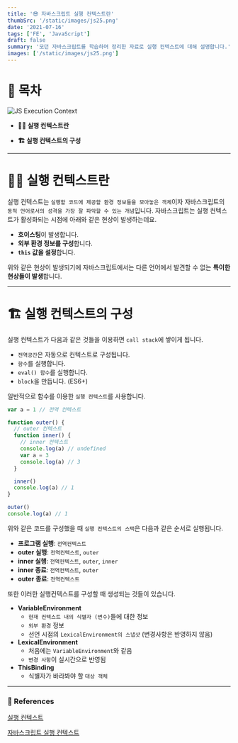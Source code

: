 ```yaml
---
title: '😎 자바스크립트 실행 컨텍스트란'
thumbSrc: '/static/images/js25.png'
date: '2021-07-16'
tags: ['FE', 'JavaScript']
draft: false
summary: '모던 자바스크립트를 학습하며 정리한 자료로 실행 컨텍스트에 대해 설명합니다.'
images: ['/static/images/js25.png']
---
```


# 📌 목차

![JS Execution Context](/static/images/js25.png)

- **💁🏻 실행 컨텍스트란**

- **🏗️ 실행 컨텍스트의 구성**

---

# 💁🏻 실행 컨텍스트란

실행 컨텍스트는 `실행할 코드에 제공할 환경 정보들을 모아놓은 객체`이자 자바스크립트의 `동적 언어로서의 성격을 가장 잘 파악할 수 있는 개념`입니다. 자바스크립트는 실행 컨텍스트가 활성화되는 시점에 아래와 같은 현상이 발생하는데요.

- **호이스팅**이 발생합니다.
- **외부 환경 정보를 구성**합니다.
- **`this` 값을 설정**합니다.

위와 같은 현상이 발생되기에 자바스크립트에서는 다른 언어에서 발견할 수 없는 **특이한 현상들이 발생**합니다.

---

# 🏗️ 실행 컨텍스트의 구성

실행 컨텍스트가 다음과 같은 것들을 이용하면 `call stack`에 쌓이게 됩니다.

- `전역공간`은 자동으로 컨텍스트로 구성됩니다.
- `함수`를 실행합니다.
- `eval() 함수`를 실행합니다.
- `block`을 만듭니다. (ES6+)

일반적으로 함수를 이용한 `실행 컨텍스트`를 사용합니다.

```javascript
var a = 1 // 전역 컨텍스트

function outer() {
  // outer 컨텍스트
  function inner() {
    // inner 컨텍스트
    console.log(a) // undefined
    var a = 3
    console.log(a) // 3
  }

  inner()
  console.log(a) // 1
}

outer()
console.log(a) // 1
```

위와 같은 코드를 구성했을 때 `실행 컨텍스트의 스택`은 다음과 같은 순서로 실행됩니다.

- **프로그램 실행**: `전역컨텍스트`
- **outer 실행**: `전역컨텍스트`, `outer`
- **inner 실행**: `전역컨텍스트`, `outer`, `inner`
- **inner 종료**: `전역컨텍스트`, `outer`
- **outer 종료**: `전역컨텍스트`

또한 이러한 실행컨텍스트를 구성할 때 생성되는 것들이 있습니다.

- **VariableEnvironment**
  - `현재 컨텍스트 내의 식별자 (변수)`들에 대한 정보
  - `외부 환경` 정보
  - 선언 시점의 `LexicalEnvironment의 스냅샷` (변경사항은 반영하지 않음)
- **LexicalEnvironment**
  - 처음에는 `VariableEnvironment`와 같음
  - `변경 사항`이 실시간으로 반영됨
- **ThisBinding**
  - 식별자가 바라봐야 할 `대상 객체`

---

### 🔗 References

[실행 컨텍스트](https://medium.com/crocusenergy/js-%EC%8B%A4%ED%96%89-%EC%BB%A8%ED%85%8D%EC%8A%A4%ED%8A%B8-2b8ab8da4f4)

[자바스크립트 실행 컨텍스트](https://medium.com/humanscape-tech/%EC%9E%90%EB%B0%94%EC%8A%A4%ED%81%AC%EB%A6%BD%ED%8A%B8-%EC%8B%A4%ED%96%89-%EC%BB%A8%ED%85%8D%EC%8A%A4%ED%8A%B8-1302cf139d25)

